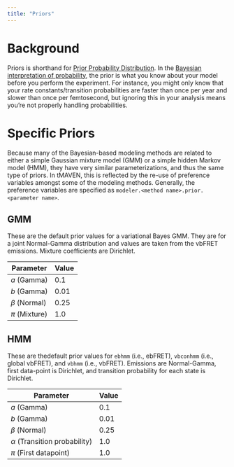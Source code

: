 ```yaml
---
title: "Priors"
---
```


# Background
Priors is shorthand for [Prior Probability Distribution](https://en.wikipedia.org/wiki/Prior_probability). In the [Bayesian interpretation of probability](https://en.wikipedia.org/wiki/Bayesian_probability), the prior is what you know about your model before you perform the experiment. For instance, you might only know that your rate constants/transition probabilities are faster than once per year and slower than once per femtosecond, but ignoring this in your analysis means you're not properly handling probabilities.

# Specific Priors
Because many of the Bayesian-based modeling methods are related to either a simple Gaussian mixture model (GMM) or a simple hidden Markov model (HMM), they have very similar parameterizations, and thus the same type of priors. In tMAVEN, this is reflected by the re-use of preference variables amongst some of the modeling methods. Generally, the preference variables are specified as `modeler.<method name>.prior.<parameter name>`.

## GMM
These are the default prior values for a variational Bayes GMM. They are for a joint Normal-Gamma distribution and values are taken from the vbFRET emissions. Mixture coefficients are Dirichlet. 

| Parameter | Value |
|-----------|-------|
| $a$ (Gamma) | 0.1 |
| $b$ (Gamma) | 0.01 |
| $\beta$ (Normal) | 0.25 |
| $\pi$ (Mixture) | 1.0 |


## HMM
These are thedefault prior values for `ebhmm` (i.e., ebFRET), `vbconhmm` (i.e., global vbFRET), and `vbhmm` (i.e., vbFRET). Emissions are Normal-Gamma, first data-point is Dirichlet, and transition probability for each state is Dirichlet.

| Parameter | Value |
|-----------|-------|
| $a$ (Gamma) | 0.1 |
| $b$ (Gamma) | 0.01 |
| $\beta$ (Normal) | 0.25 |
| $\alpha$ (Transition probability) | 1.0 |
| $\pi$ (First datapoint) | 1.0 |
